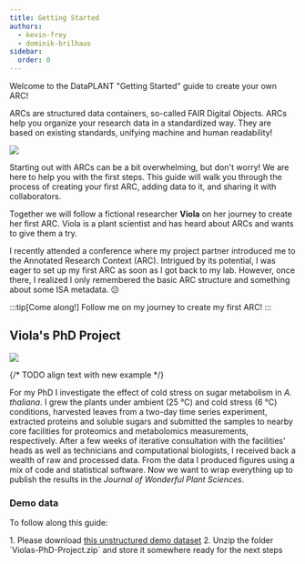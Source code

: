```yaml
---
title: Getting Started
authors:
  - kevin-frey
  - dominik-brilhaus
sidebar:
  order: 0
---
```



Welcome to the DataPLANT "Getting Started" guide to create your own ARC!

ARCs are structured data containers, so-called FAIR Digital Objects. ARCs help you organize your research data in a standardized way. They are based on existing standards, unifying machine and human readability!

![](@images/start-here/arc-bag.svg)

Starting out with ARCs can be a bit overwhelming, but don't worry! We are here to help you with the first steps. This guide will walk you through the process of creating your first ARC, adding data to it, and sharing it with collaborators.

Together we will follow a fictional researcher **Viola** on her journey to create her first ARC. Viola is a plant scientist and has heard about ARCs and wants to give them a try.

<ViolaSays>
I recently attended a conference where my project partner introduced me to the Annotated Research Context (ARC). Intrigued by its potential, I was eager to set up my first ARC as soon as I got back to my lab. However, once there, I realized I only remembered the basic ARC structure and something about some ISA metadata. 😕

:::tip[Come along!]
Follow me on my journey to create my first ARC!
:::

</ViolaSays>


## Viola's PhD Project

![](@images/start-here/arc-prototypic.svg)

<ViolaSays>

{/* TODO align text with new example */}

For my PhD I investigate the effect of cold stress on sugar metabolism in *A. thaliana*. I grew the plants under ambient (25 °C) and cold stress (6 °C) conditions, harvested leaves from a two-day time series experiment, extracted proteins and soluble sugars and submitted the samples to nearby core facilities for proteomics and metabolomics measurements, respectively. After a few weeks of iterative consultation with the facilities' heads as well as technicians and computational biologists, I received back a wealth of raw and processed data. From the data I produced figures using a mix of code and statistical software. Now we want to wrap everything up to publish the results in the *Journal of Wonderful Plant Sciences*.

</ViolaSays>


### Demo data

<Card title="Demo data" icon="setting">

To follow along this guide:

  <Steps>
  1. Please download <a href="/Violas-PhD-Project.zip">this unstructured demo dataset</a>
  2. Unzip the folder `Violas-PhD-Project.zip` and store it somewhere ready for the next steps
  </Steps>

</Card>





